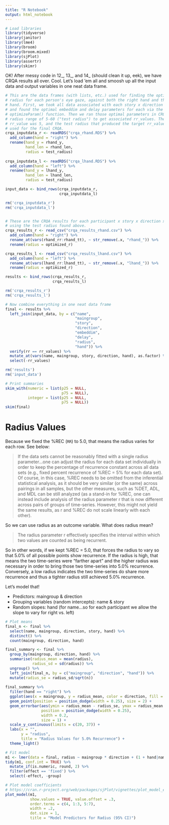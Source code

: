 ```yaml
---
title: "R Notebook"
output: html_notebook
---
```


```r
# Load libraries
library(tidyverse)
library(janitor)
library(lme4)
library(broom)
library(broom.mixed)
library(sjPlot)
library(assertr)
library(skimr)
```


OK! After messy code in 12_, 13_, and 14_ (should clean it up, eek), we have CRQA results all over. Cool. Let's load 'em all and smoosh up all the input data and output variables in one neat data frame. 

```r

# This are the data frames (with lists, etc.) used for finding the optimal
# radius for each person's eye gaze, against both the right hand and the left
# hand. First, we took all data associated with each story x direction x hand,
# and found the optimal embeddim and delay parameters for each via the
# optimizeParam() function. Then we ran those optimal parameters in CRQAs with a
# radius range of 5-60 ("test radius") to get associated rr_values. The target
# rr_value was 5, and the test radius that produced the target rr_value was then
# used for the final CRQA.
crqa_inputdata_r <- readRDS("crqa_rhand.RDS") %>%
  add_column(hand = "right") %>%
  rename(hand_y = rhand_y,
         hand_len = rhand_len,
         radius = test_radius)
  
crqa_inputdata_l <- readRDS("crqa_lhand.RDS") %>%
  add_column(hand = "left") %>%
  rename(hand_y = lhand_y,
         hand_len = lhand_len,
         radius = test_radius)

input_data <- bind_rows(crqa_inputdata_r,
                        crqa_inputdata_l)

rm('crqa_inputdata_r')
rm('crqa_inputdata_l')


# These are the CRQA results for each participant x story x direction x hand,
# using the test radius found above.
crqa_results_r <- read_csv("crqa_results_rhand.csv") %>%
  add_column(hand = "right") %>%
  rename_at(vars(rhand_rr:rhand_tt), ~ str_remove(.x, "rhand_")) %>%
  rename(radius = optimized_r)

crqa_results_l <- read_csv("crqa_results_lhand.csv") %>%
  add_column(hand = "left") %>%
  rename_at(vars(lhand_rr:lhand_tt), ~ str_remove(.x, "lhand_")) %>%
  rename(radius = optimized_r)

results <- bind_rows(crqa_results_r,
                     crqa_results_l)

rm('crqa_results_r')
rm('crqa_results_l')

# Now combine everything in one neat data frame
final <- results %>%
  left_join(input_data, by = c("name",
                               "maingroup",
                               "story",
                               "direction",
                               "embeddim",
                               "delay",
                               "radius",
                               "hand")) %>%
  verify(rr == rr_values) %>%
  mutate_at(vars(name, maingroup, story, direction, hand), as.factor) %>%
  select(-rr_values)

rm('results')
rm('input_data')

# Print summaries
skim_with(numeric = list(p25 = NULL,
                         p75 = NULL),
          integer = list(p25 = NULL,
                         p75 = NULL))
skim(final)
```

# Radius Values

Because we fixed the %REC (`RR`) to 5.0, that means the radius varies for each row. See below:

> If the data sets cannot be reasonably fitted with a single radius parameter...one can adjust the radius for each data set individually in order to keep the percentage of recurrence constant across all data sets (e.g., fixed percent recurrence of %REC = 5% for each data set). Of course, in this case, %REC needs to be omitted from the inferential statistical analysis, as it should be very similar (or the same) across pairings in all samples, but the other measures, such as %DET, ADL, and MDL can be still analyzed (as a stand-in for %REC, one can instead include analysis of the radius parameter r that is now different across pairs of groups of time-series. However, this might not yield the same results, as r and %REC do not scale linearly with each other).

So we can use radius as an outcome variable. What does radius mean? 

> The radius parameter r effectively specifies the interval within which two values are counted as being recurrent. 

So in other words, if we kept %REC = 5.0, that forces the radius to vary so that 5.0% of all possible points show recurrence. If the radius is high, that means the two time-series were "farther apart" and the higher radius was necessary in order to bring those two time-series into 5.0% recurrence. Conversely, a low radius indicates the two time-series do share more recurrence and thus a tighter radius still achieved 5.0% recurrence. 

Let's model that!

* Predictors: maingroup & direction
* Grouping variables (random intercepts): name & story
* Random slopes: hand (for name...so for each participant we allow the slope to vary for right vs. left)

```r

# Plot means
final_n <- final %>%
  select(name, maingroup, direction, story, hand) %>%
  distinct() %>%
  count(maingroup, direction, hand)

final_summary <- final %>%
  group_by(maingroup, direction, hand) %>%
  summarise(radius_mean = mean(radius),
            radius_sd = sd(radius)) %>%
  ungroup() %>%
  left_join(final_n, by = c("maingroup", "direction", "hand")) %>%
  mutate(radius_se = radius_sd/sqrt(n))
  
final_summary %>%
  filter(hand == "right") %>%
  ggplot(aes(x = maingroup, y = radius_mean, color = direction, fill = direction)) +
  geom_point(position = position_dodge(width = 0.25), size = 2) +
  geom_errorbar(aes(ymin = radius_mean - radius_se, ymax = radius_mean + radius_se),
                position = position_dodge(width = 0.25),
                width = 0.2,
                size = 1) +
  scale_y_continuous(limits = c(20, 37)) +
  labs(x = "",
       y = "radius",
       title = "Radius Values for 5.0% Recurrence") +
  theme_light()

# Fit model
m1 <- lmer(data = final, radius ~ maingroup * direction + (1 + hand|name) + (1|story))
tidy(m1, conf.int = TRUE) %>%
  mutate_if(is.numeric, round, 2) %>%
  filter(effect == 'fixed') %>%
  select(-effect, -group)

# Plot model coefficients
# https://cran.r-project.org/web/packages/sjPlot/vignettes/plot_model_estimates.html
plot_model(m1, 
           show.values = TRUE, value.offset = .3, 
           order.terms = c(4, 1:3, 5:7),
           width = .2,
           dot.size = 1,
           title = "Model Predictors for Radius (95% CI)")
```

